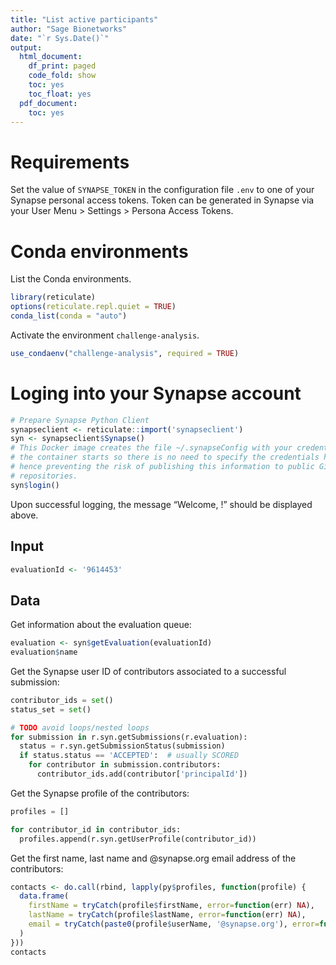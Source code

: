 ```yaml
---
title: "List active participants"
author: "Sage Bionetworks"
date: "`r Sys.Date()`"
output:
  html_document:
    df_print: paged
    code_fold: show
    toc: yes
    toc_float: yes
  pdf_document:
    toc: yes
---
```


# Requirements

Set the value of `SYNAPSE_TOKEN` in the configuration file `.env` to one of your
Synapse personal access tokens. Token can be generated in Synapse via your User
Menu > Settings > Persona Access Tokens.

# Conda environments

List the Conda environments.

```r
library(reticulate)
options(reticulate.repl.quiet = TRUE)
conda_list(conda = "auto")
```

Activate the environment `challenge-analysis`.

```r
use_condaenv("challenge-analysis", required = TRUE)
```

# Loging into your Synapse account

```r
# Prepare Synapse Python Client
synapseclient <- reticulate::import('synapseclient')
syn <- synapseclient$Synapse()
# This Docker image creates the file ~/.synapseConfig with your credentials when
# the container starts so there is no need to specify the credentials here,
# hence preventing the risk of publishing this information to public Git
# repositories.
syn$login()
```

Upon successful logging, the message "Welcome, <your name>!" should be displayed
above.

## Input

```r
evaluationId <- '9614453'
```

## Data

Get information about the evaluation queue:

```r
evaluation <- syn$getEvaluation(evaluationId)
evaluation$name
```

Get the Synapse user ID of contributors associated to a successful submission:

```python
contributor_ids = set()
status_set = set()

# TODO avoid loops/nested loops
for submission in r.syn.getSubmissions(r.evaluation):
  status = r.syn.getSubmissionStatus(submission)
  if status.status == 'ACCEPTED':  # usually SCORED
    for contributor in submission.contributors:
      contributor_ids.add(contributor['principalId'])
```

Get the Synapse profile of the contributors:

```python
profiles = []

for contributor_id in contributor_ids:
  profiles.append(r.syn.getUserProfile(contributor_id))
```

Get the first name, last name and @synapse.org email address of the
contributors:

```r
contacts <- do.call(rbind, lapply(py$profiles, function(profile) {
  data.frame(
    firstName = tryCatch(profile$firstName, error=function(err) NA),
    lastName = tryCatch(profile$lastName, error=function(err) NA),
    email = tryCatch(paste0(profile$userName, '@synapse.org'), error=function(err) NA)
  )
}))
contacts
```
